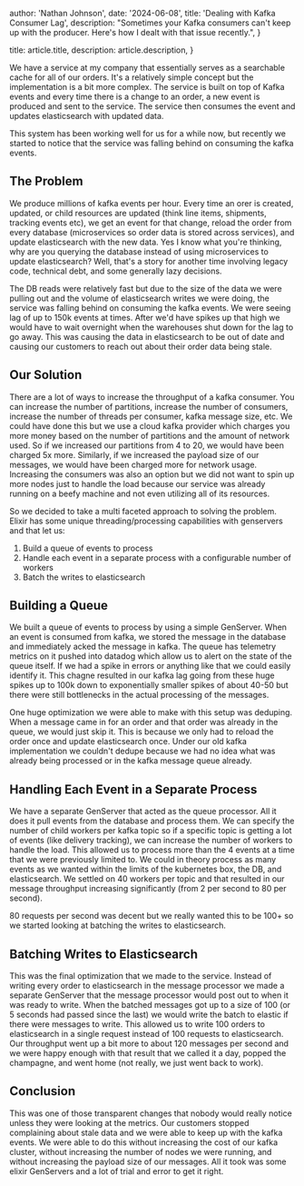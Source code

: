 
  author: 'Nathan Johnson',
  date: '2024-06-08',
  title: 'Dealing with Kafka Consumer Lag',
  description:
    "Sometimes your Kafka consumers can't keep up with the producer. Here's how I dealt with that issue recently.",
}

  title: article.title,
  description: article.description,
}


We have a service at my company that essentially serves as a searchable cache for all of our orders. It's a relatively simple concept but the implementation
is a bit more complex. The service is built on top of Kafka events and every time there is a change to an order, a new event is produced and sent to the
service. The service then consumes the event and updates elasticsearch with updated data.

This system has been working well for us for a while now, but recently we started to notice that the service was falling behind on consuming the kafka events.

## The Problem

We produce millions of kafka events per hour. Every time an orer is created, updated, or child resources are updated (think line items, shipments, tracking events etc),
we get an event for that change, reload the order from every database (microservices so order data is stored across services), and update elasticsearch with the new
data. Yes I know what you're thinking, why are you querying the database instead of using microservices to update elasticsearch? Well, that's a story for another time
involving legacy code, technical debt, and some generally lazy decisions.

The DB reads were relatively fast but due to the size of the data we were pulling out and the volume of elasticsearch writes we were doing, the service was falling
behind on consuming the kafka events. We were seeing lag of up to 150k events at times. After we'd have spikes up that high we would have to wait overnight when the
warehouses shut down for the lag to go away. This was causing the data in elasticsearch to be out of date and causing our customers to reach out about their order
data being stale.

## Our Solution

There are a lot of ways to increase the throughput of a kafka consumer. You can increase the number of partitions, increase the number of consumers, increase the
number of threads per consumer, kafka message size, etc. We could have done this but we use a cloud kafka provider which charges you more money based on the
number of partitions and the amount of network used. So if we increased our partitions from 4 to 20, we would have been charged 5x more. Similarly, if we increased
the payload size of our messages, we would have been charged more for network usage. Increasing the consumers was also an option but we did not want to spin up more
nodes just to handle the load because our service was already running on a beefy machine and not even utilizing all of its resources.

So we decided to take a multi faceted approach to solving the problem. Elixir has some unique threading/processing capabilities with genservers and that let us:

1. Build a queue of events to process
2. Handle each event in a separate process with a configurable number of workers
3. Batch the writes to elasticsearch

## Building a Queue

We built a queue of events to process by using a simple GenServer. When an event is consumed from kafka, we stored the message in the database and immediately acked
the message in kafka. The queue has telemetry metrics on it pushed into datadog which allow us to alert on the state of the queue itself. If we had a spike in
errors or anything like that we could easily identify it. This chagne resulted in our kafka lag going from these huge spikes up to 100k down to exponentially
smaller spikes of about 40-50 but there were still bottlenecks in the actual processing of the messages.

One huge optimization we were able to make with this setup was deduping. When a message came in for an order and that order was already in the queue, we would
just skip it. This is because we only had to reload the order once and update elasticsearch once. Under our old kafka implementation we couldn't dedupe because
we had no idea what was already being processed or in the kafka message queue already.

## Handling Each Event in a Separate Process

We have a separate GenServer that acted as the queue processor. All it does it pull events from the database and process them. We can specify the number of child
workers per kafka topic so if a specific topic is getting a lot of events (like delivery tracking), we can increase the number of workers to handle the load. This
allowed us to process more than the 4 events at a time that we were previously limited to. We could in theory process as many events as we wanted within the limits
of the kubernetes box, the DB, and elasticsearch. We settled on 40 workers per topic and that resulted in our message throughput increasing significantly (from 2 per
second to 80 per second).

80 requests per second was decent but we really wanted this to be 100+ so we started looking at batching the writes to elasticsearch.

## Batching Writes to Elasticsearch

This was the final optimization that we made to the service. Instead of writing every order to elasticsearch in the message processor we made a separate GenServer
that the message processor would post out to when it was ready to write. When the batched messages got up to a size of 100 (or 5 seconds had passed since the last)
we would write the batch to elastic if there were messages to write. This allowed us to write 100 orders to elasticsearch in a single request instead of 100 requests
to elasticsearch. Our throughput went up a bit more to about 120 messages per second and we were happy enough with that result that we called it a day, popped the
champagne, and went home (not really, we just went back to work).

## Conclusion

This was one of those transparent changes that nobody would really notice unless they were looking at the metrics. Our customers stopped complaining about stale
data and we were able to keep up with the kafka events. We were able to do this without increasing the cost of our kafka cluster, without increasing the number of
nodes we were running, and without increasing the payload size of our messages. All it took was some elixir GenServers and a lot of trial and error to get it right.
